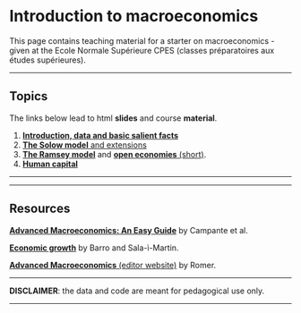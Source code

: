 <br/>  
<br/>  


Introduction to macroeconomics
================
This page contains teaching material for a starter on macroeconomics - given at the Ecole Normale Supérieure CPES (classes préparatoires aux études supérieures). 

------------------------------------------------------------------------


Topics
----

The links below lead to html **slides** and course **material**.


1. <a href="files/macro/S1_intro.html" target="_blank">**Introduction, data and basic salient facts**</a>   
2. <a href="files/macro/S2_Solow.html" target="_blank">**The Solow model** and extensions</a>    
3. <a href="files/macro/S3_Ramsey.html" target="_blank">**The Ramsey model**</a> and <a href="files/macro/S4_open.html" target="_blank">**open economies** (short)</a>.  
4. <a href="files/macro/S5_human_capital.html" target="_blank">**Human capital**</a> 

---------


-----

Resources
----

<a href="https://press.lse.ac.uk/site/books/m/10.31389/lsepress.ame/" target="_blank">**Advanced Macroeconomics: An Easy Guide**</a> by Campante et al.

<a href="http://piketty.pse.ens.fr/files/BarroSalaIMartin2004.pdf" target="_blank">**Economic growth**</a> by Barro and Sala-ì-Martin.

<a href="https://www.mheducation.com/highered/product/advanced-macroeconomics-romer/M9781260185218.html" target="_blank">**Advanced Macroeconomics** (editor website)</a> by Romer.




------------------------------------------------------------------------

**DISCLAIMER**: the data and code are meant for pedagogical use only. 

------------------------------------------------------------------------

